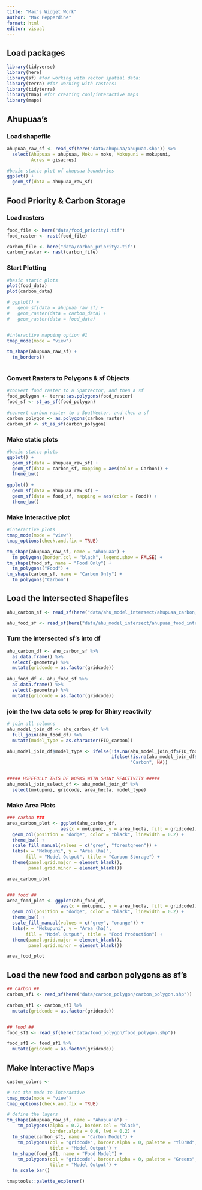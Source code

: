 ```yaml
---
title: "Max's Widget Work"
author: "Max Pepperdine"
format: html
editor: visual
---
```


## Load packages

```r
library(tidyverse)
library(here)
library(sf) #for working with vector spatial data:
library(terra) #for working with rasters:
library(tidyterra)
library(tmap) #for creating cool/interactive maps
library(maps)
```

## Ahupuaa's

### Load shapefile

```r
ahupuaa_raw_sf <- read_sf(here("data/ahupuaa/ahupuaa.shp")) %>%
  select(Ahupuaa = ahupuaa, Moku = moku, Mokupuni = mokupuni, 
         Acres = gisacres)

#basic static plot of ahupuaa boundaries
ggplot() +
  geom_sf(data = ahupuaa_raw_sf)
```

## Food Priority & Carbon Storage

### Load rasters

```r
food_file <- here("data/food_priority1.tif")
food_raster <- rast(food_file)

carbon_file <- here("data/carbon_priority2.tif")
carbon_raster <- rast(carbon_file)
```

### Start Plotting

```r
#basic static plots
plot(food_data)
plot(carbon_data)

# ggplot() +
#   geom_sf(data = ahupuaa_raw_sf) +
#   geom_raster(data = carbon_data) +
#   geom_raster(data = food_data)


#interactive mapping option #1
tmap_mode(mode = "view")

tm_shape(ahupuaa_raw_sf) + 
  tm_borders()
  

```

### Convert Rasters to Polygons & sf Objects

```r
#convert food raster to a SpatVector, and then a sf
food_polygon <- terra::as.polygons(food_raster)
food_sf <- st_as_sf(food_polygon)

#convert carbon raster to a SpatVector, and then a sf
carbon_polygon <- as.polygons(carbon_raster)
carbon_sf <- st_as_sf(carbon_polygon)
```

### Make static plots

```r
#basic static plots
ggplot() +
  geom_sf(data = ahupuaa_raw_sf) +
  geom_sf(data = carbon_sf, mapping = aes(color = Carbon)) +
  theme_bw()

ggplot() +
  geom_sf(data = ahupuaa_raw_sf) +
  geom_sf(data = food_sf, mapping = aes(color = Food)) +
  theme_bw()
```

### Make interactive plot

```r
#interactive plots
tmap_mode(mode = "view")
tmap_options(check.and.fix = TRUE)

tm_shape(ahupuaa_raw_sf, name = "Ahupuaa") +
  tm_polygons(border.col = "black", legend.show = FALSE) +
tm_shape(food_sf, name = "Food Only") +
  tm_polygons("Food") +
tm_shape(carbon_sf, name = "Carbon Only") +
  tm_polygons("Carbon")
```

## Load the Intersected Shapefiles

```r
ahu_carbon_sf <- read_sf(here("data/ahu_model_intersect/ahupuaa_carbon_intersect.shp"))

ahu_food_sf <- read_sf(here("data/ahu_model_intersect/ahupuaa_food_intersect.shp"))
```

### Turn the intersected sf's into df

```r
ahu_carbon_df <- ahu_carbon_sf %>% 
  as.data.frame() %>% 
  select(-geometry) %>% 
  mutate(gridcode = as.factor(gridcode))
  
ahu_food_df <- ahu_food_sf %>% 
  as.data.frame() %>% 
  select(-geometry) %>% 
  mutate(gridcode = as.factor(gridcode))
```

### join the two data sets to prep for Shiny reactivity 

```r
# join all columns
ahu_model_join_df <- ahu_carbon_df %>% 
  full_join(ahu_food_df) %>% 
  mutate(model_type = as.character(FID_carbon))

ahu_model_join_df$model_type <- ifelse(!is.na(ahu_model_join_df$FID_food), "Food", 
                                       ifelse(!is.na(ahu_model_join_df$FID_carbon), 
                                              "Carbon", NA))


##### HOPEFULLY THIS DF WORKS WITH SHINY REACTIVITY #####
ahu_model_join_select_df <- ahu_model_join_df %>% 
  select(mokupuni, gridcode, area_hecta, model_type)
```

### Make Area Plots

```r
### carbon ###
area_carbon_plot <- ggplot(ahu_carbon_df, 
                    aes(x = mokupuni, y = area_hecta, fill = gridcode)) +
  geom_col(position = "dodge", color = "black", linewidth = 0.2) +
  theme_bw() +
  scale_fill_manual(values = c("grey", "forestgreen")) +
  labs(x = "Mokupuni", y = "Area (ha)", 
       fill = "Model Output", title = "Carbon Storage") +
  theme(panel.grid.major = element_blank(),
        panel.grid.minor = element_blank())

area_carbon_plot


### food ##
area_food_plot <- ggplot(ahu_food_df, 
                    aes(x = mokupuni, y = area_hecta, fill = gridcode)) +
  geom_col(position = "dodge", color = "black", linewidth = 0.2) +
  theme_bw() + 
  scale_fill_manual(values = c("grey", "orange")) +
  labs(x = "Mokupuni", y = "Area (ha)", 
       fill = "Model Output", title = "Food Production") +
  theme(panel.grid.major = element_blank(),
        panel.grid.minor = element_blank())

area_food_plot
```

## Load the new food and carbon polygons as sf's

```r
## carbon ##
carbon_sf1 <- read_sf(here("data/carbon_polygon/carbon_polygon.shp"))

carbon_sf1 <- carbon_sf1 %>% 
  mutate(gridcode = as.factor(gridcode))


## food ##
food_sf1 <- read_sf(here("data/food_polygon/food_polygon.shp"))

food_sf1 <- food_sf1 %>% 
  mutate(gridcode = as.factor(gridcode))
```

## Make Interactive Maps

```r
custom_colors <- 

# set the mode to interactive
tmap_mode(mode = "view")
tmap_options(check.and.fix = TRUE)

# define the layers
tm_shape(ahupuaa_raw_sf, name = "Ahupua'a") +
    tm_polygons(alpha = 0.2, border.col = "black", 
                border.alpha = 0.6, lwd = 0.2) +
  tm_shape(carbon_sf1, name = "Carbon Model") +
    tm_polygons(col = "gridcode", border.alpha = 0, palette = "YlOrRd",
                title = "Model Output") +
  tm_shape(food_sf1, name = "Food Model") +
    tm_polygons(col = "gridcode", border.alpha = 0, palette = "Greens", 
                title = "Model Output") +
  tm_scale_bar()

tmaptools::palette_explorer()
```







